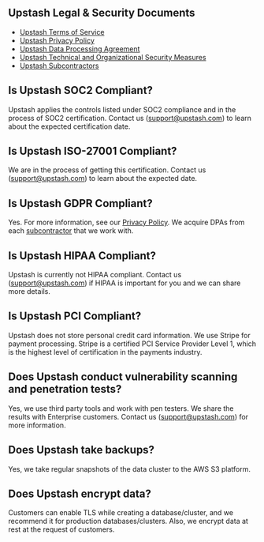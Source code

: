 ## Upstash Legal & Security Documents

- [Upstash Terms of Service](https://upstash.com/static/trust/terms.pdf)
- [Upstash Privacy Policy](https://upstash.com/static/trust/privacy.pdf)
- [Upstash Data Processing Agreement](https://upstash.com/static/trust/dpa.pdf)
- [Upstash Technical and Organizational Security Measures](https://upstash.com/static/trust/security-measures.pdf)
- [Upstash Subcontractors](https://upstash.com/static/trust/subprocessors.pdf)

## Is Upstash SOC2 Compliant?

Upstash applies the controls listed under SOC2 compliance and in the process of
SOC2 certification. Contact us
([support@upstash.com](mailto:support@upstash.com)) to learn about the expected
certification date.

## Is Upstash ISO-27001 Compliant?

We are in the process of getting this certification. Contact us
([support@upstash.com](mailto:support@upstash.com)) to learn about the expected
date.

## Is Upstash GDPR Compliant?

Yes. For more information, see our
[Privacy Policy](https://upstash.com/static/trust/privacy.pdf). We acquire DPAs
from each [subcontractor](https://upstash.com/static/trust/subprocessors.pdf)
that we work with.

## Is Upstash HIPAA Compliant?

Upstash is currently not HIPAA compliant. Contact us
([support@upstash.com](mailto:support@upstash.com)) if HIPAA is important for
you and we can share more details.

## Is Upstash PCI Compliant?

Upstash does not store personal credit card information. We use Stripe for
payment processing. Stripe is a certified PCI Service Provider Level 1, which is
the highest level of certification in the payments industry.

## Does Upstash conduct vulnerability scanning and penetration tests?

Yes, we use third party tools and work with pen testers. We share the results
with Enterprise customers. Contact us
([support@upstash.com](mailto:support@upstash.com)) for more information.

## Does Upstash take backups?

Yes, we take regular snapshots of the data cluster to the AWS S3 platform.

## Does Upstash encrypt data?

Customers can enable TLS while creating a database/cluster, and we recommend it
for production databases/clusters. Also, we encrypt data at rest at the request of
customers.
